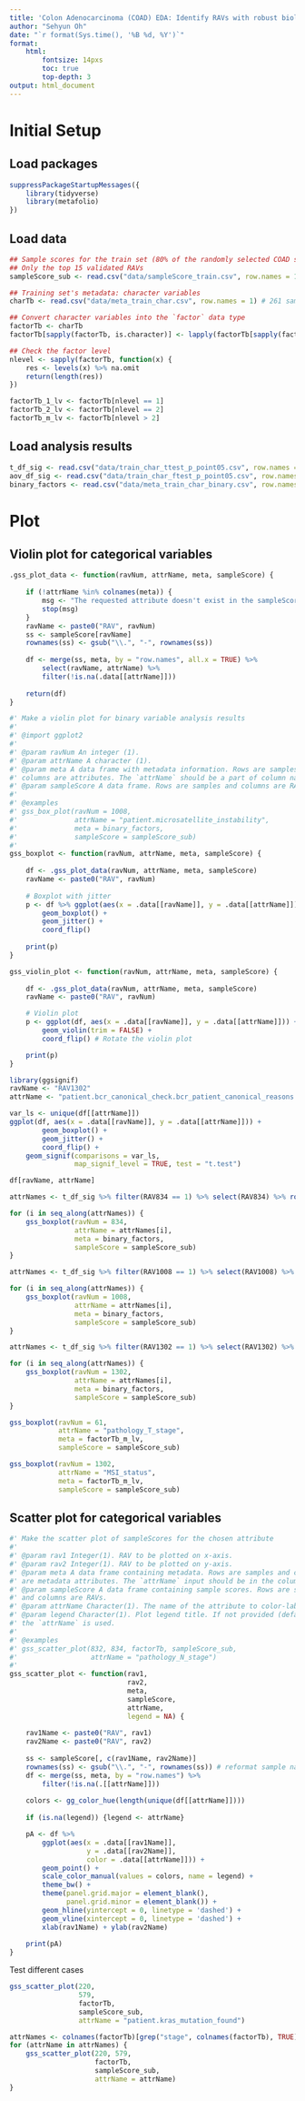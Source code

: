 ```yaml
---
title: 'Colon Adenocarcinoma (COAD) EDA: Identify RAVs with robust biological signal'
author: "Sehyun Oh"
date: "`r format(Sys.time(), '%B %d, %Y')`"
format:
    html:
        fontsize: 14pxs
        toc: true
        top-depth: 3
output: html_document
---
```


# Initial Setup
## Load packages
```r
suppressPackageStartupMessages({
    library(tidyverse)
    library(metafolio)
})
```

## Load data
```r
## Sample scores for the train set (80% of the randomly selected COAD samples)
## Only the top 15 validated RAVs
sampleScore_sub <- read.csv("data/sampleScore_train.csv", row.names = 1) # 261 samples x 15 RAVs

## Training set's metadata: character variables
charTb <- read.csv("data/meta_train_char.csv", row.names = 1) # 261 samples x 182 metadata attributes (char)

## Convert character variables into the `factor` data type
factorTb <- charTb
factorTb[sapply(factorTb, is.character)] <- lapply(factorTb[sapply(factorTb, is.character)], factor)

## Check the factor level
nlevel <- sapply(factorTb, function(x) {
    res <- levels(x) %>% na.omit
    return(length(res))
})

factorTb_1_lv <- factorTb[nlevel == 1]
factorTb_2_lv <- factorTb[nlevel == 2]
factorTb_m_lv <- factorTb[nlevel > 2]
```

## Load analysis results
```r
t_df_sig <- read.csv("data/train_char_ttest_p_point05.csv", row.names = 1)
aov_df_sig <- read.csv("data/train_char_ftest_p_point05.csv", row.names = 1)
binary_factors <- read.csv("data/meta_train_char_binary.csv", row.names = 1)
```

# Plot
## Violin plot for categorical variables
```r
.gss_plot_data <- function(ravNum, attrName, meta, sampleScore) {
    
    if (!attrName %in% colnames(meta)) {
        msg <- "The requested attribute doesn't exist in the sampleScore table."
        stop(msg)
    }
    ravName <- paste0("RAV", ravNum)
    ss <- sampleScore[ravName]
    rownames(ss) <- gsub("\\.", "-", rownames(ss))
    
    df <- merge(ss, meta, by = "row.names", all.x = TRUE) %>%
        select(ravName, attrName) %>%
        filter(!is.na(.data[[attrName]]))
    
    return(df)
}

#' Make a violin plot for binary variable analysis results
#' 
#' @import ggplot2
#' 
#' @param ravNum An integer (1).
#' @param attrName A character (1).
#' @param meta A data frame with metadata information. Rows are samples and 
#' columns are attributes. The `attrName` should be a part of column names.
#' @param sampleScore A data frame. Rows are samples and columns are RAVs.
#' 
#' @examples
#' gss_box_plot(ravNum = 1008, 
#'              attrName = "patient.microsatellite_instability",
#'              meta = binary_factors, 
#'              sampleScore = sampleScore_sub)
#' 
gss_boxplot <- function(ravNum, attrName, meta, sampleScore) {
    
    df <- .gss_plot_data(ravNum, attrName, meta, sampleScore)
    ravName <- paste0("RAV", ravNum)
    
    # Boxplot with jitter
    p <- df %>% ggplot(aes(x = .data[[ravName]], y = .data[[attrName]])) +
        geom_boxplot() +
        geom_jitter() +
        coord_flip()
    
    print(p)
}

gss_violin_plot <- function(ravNum, attrName, meta, sampleScore) {
    
    df <- .gss_plot_data(ravNum, attrName, meta, sampleScore)
    ravName <- paste0("RAV", ravNum)

    # Violin plot
    p <- ggplot(df, aes(x = .data[[ravName]], y = .data[[attrName]])) +
        geom_violin(trim = FALSE) +
        coord_flip() # Rotate the violin plot

    print(p)
}
```

```r
library(ggsignif)
ravName <- "RAV1302"
attrName <- "patient.bcr_canonical_check.bcr_patient_canonical_reasons.bcr_canonical_reason.2"

var_ls <- unique(df[[attrName]])
ggplot(df, aes(x = .data[[ravName]], y = .data[[attrName]])) +
        geom_boxplot() +
        geom_jitter() +
        coord_flip() +
    geom_signif(comparisons = var_ls, 
                map_signif_level = TRUE, test = "t.test")

df[ravName, attrName]
```

```r
attrNames <- t_df_sig %>% filter(RAV834 == 1) %>% select(RAV834) %>% rownames()

for (i in seq_along(attrNames)) {
    gss_boxplot(ravNum = 834, 
                attrName = attrNames[i],
                meta = binary_factors, 
                sampleScore = sampleScore_sub)
}
```

```r
attrNames <- t_df_sig %>% filter(RAV1008 == 1) %>% select(RAV1008) %>% rownames()

for (i in seq_along(attrNames)) {
    gss_boxplot(ravNum = 1008, 
                attrName = attrNames[i],
                meta = binary_factors, 
                sampleScore = sampleScore_sub)
}
```

```r
attrNames <- t_df_sig %>% filter(RAV1302 == 1) %>% select(RAV1302) %>% rownames()

for (i in seq_along(attrNames)) {
    gss_boxplot(ravNum = 1302, 
                attrName = attrNames[i],
                meta = binary_factors, 
                sampleScore = sampleScore_sub)
}
```

```r
gss_boxplot(ravNum = 61, 
            attrName = "pathology_T_stage",
            meta = factorTb_m_lv, 
            sampleScore = sampleScore_sub)
```


```r
gss_boxplot(ravNum = 1302, 
            attrName = "MSI_status",
            meta = factorTb_m_lv, 
            sampleScore = sampleScore_sub)
```



## Scatter plot for categorical variables
```r
#' Make the scatter plot of sampleScores for the chosen attribute
#' 
#' @param rav1 Integer(1). RAV to be plotted on x-axis.
#' @param rav2 Integer(1). RAV to be plotted on y-axis.
#' @param meta A data frame containing metadata. Rows are samples and columns
#' are metadata attributes. The `attrName` input should be in the column.
#' @param sampleScore A data frame containing sample scores. Rows are samples
#' and columns are RAVs.
#' @param attrName Character(1). The name of the attribute to color-label.
#' @param legend Character(1). Plot legend title. If not provided (default),
#' the `attrName` is used.
#'
#' @examples
#' gss_scatter_plot(832, 834, factorTb, sampleScore_sub,
#'                  attrName = "pathology_N_stage")
#' 
gss_scatter_plot <- function(rav1, 
                             rav2, 
                             meta, 
                             sampleScore, 
                             attrName,
                             legend = NA) {
    
    rav1Name <- paste0("RAV", rav1)
    rav2Name <- paste0("RAV", rav2)
    
    ss <- sampleScore[, c(rav1Name, rav2Name)]
    rownames(ss) <- gsub("\\.", "-", rownames(ss)) # reformat sample names in the sample score table
    df <- merge(ss, meta, by = "row.names") %>%
        filter(!is.na(.[[attrName]]))
    
    colors <- gg_color_hue(length(unique(df[[attrName]])))
    
    if (is.na(legend)) {legend <- attrName}

    pA <- df %>% 
        ggplot(aes(x = .data[[rav1Name]], 
                   y = .data[[rav2Name]], 
                   color = .data[[attrName]])) +
        geom_point() +
        scale_color_manual(values = colors, name = legend) +
        theme_bw() +
        theme(panel.grid.major = element_blank(),
              panel.grid.minor = element_blank()) +
        geom_hline(yintercept = 0, linetype = 'dashed') +
        geom_vline(xintercept = 0, linetype = 'dashed') +
        xlab(rav1Name) + ylab(rav2Name)
    
    print(pA)
}
```

Test different cases
```r
gss_scatter_plot(220,
                 579, 
                 factorTb, 
                 sampleScore_sub,
                 attrName = "patient.kras_mutation_found")
```

```r
attrNames <- colnames(factorTb)[grep("stage", colnames(factorTb), TRUE)]
for (attrName in attrNames) {
    gss_scatter_plot(220, 579, 
                     factorTb, 
                     sampleScore_sub,
                     attrName = attrName)
}
```
